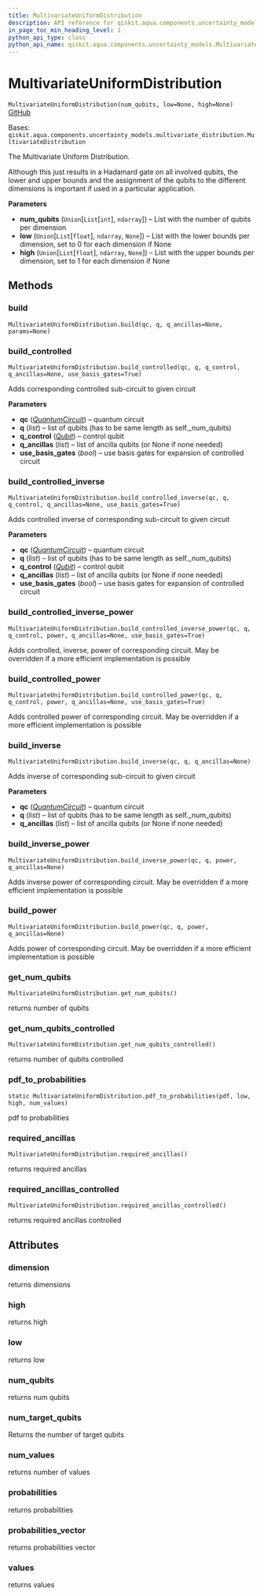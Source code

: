 ```yaml
---
title: MultivariateUniformDistribution
description: API reference for qiskit.aqua.components.uncertainty_models.MultivariateUniformDistribution
in_page_toc_min_heading_level: 1
python_api_type: class
python_api_name: qiskit.aqua.components.uncertainty_models.MultivariateUniformDistribution
---
```


# MultivariateUniformDistribution

<span id="qiskit.aqua.components.uncertainty_models.MultivariateUniformDistribution" />

`MultivariateUniformDistribution(num_qubits, low=None, high=None)` [GitHub](https://github.com/qiskit-community/qiskit-aqua/tree/stable/0.9/qiskit/aqua/components/uncertainty_models/multivariate_uniform_distribution.py "view source code")

Bases: `qiskit.aqua.components.uncertainty_models.multivariate_distribution.MultivariateDistribution`

The Multivariate Uniform Distribution.

Although this just results in a Hadamard gate on all involved qubits, the lower and upper bounds and the assignment of the qubits to the different dimensions is important if used in a particular application.

**Parameters**

*   **num\_qubits** (`Union`\[`List`\[`int`], `ndarray`]) – List with the number of qubits per dimension
*   **low** (`Union`\[`List`\[`float`], `ndarray`, `None`]) – List with the lower bounds per dimension, set to 0 for each dimension if None
*   **high** (`Union`\[`List`\[`float`], `ndarray`, `None`]) – List with the upper bounds per dimension, set to 1 for each dimension if None

## Methods

### build

<span id="qiskit.aqua.components.uncertainty_models.MultivariateUniformDistribution.build" />

`MultivariateUniformDistribution.build(qc, q, q_ancillas=None, params=None)`

### build\_controlled

<span id="qiskit.aqua.components.uncertainty_models.MultivariateUniformDistribution.build_controlled" />

`MultivariateUniformDistribution.build_controlled(qc, q, q_control, q_ancillas=None, use_basis_gates=True)`

Adds corresponding controlled sub-circuit to given circuit

**Parameters**

*   **qc** ([*QuantumCircuit*](qiskit.circuit.QuantumCircuit "qiskit.circuit.QuantumCircuit")) – quantum circuit
*   **q** (*list*) – list of qubits (has to be same length as self.\_num\_qubits)
*   **q\_control** ([*Qubit*](qiskit.circuit.Qubit "qiskit.circuit.Qubit")) – control qubit
*   **q\_ancillas** (*list*) – list of ancilla qubits (or None if none needed)
*   **use\_basis\_gates** (*bool*) – use basis gates for expansion of controlled circuit

### build\_controlled\_inverse

<span id="qiskit.aqua.components.uncertainty_models.MultivariateUniformDistribution.build_controlled_inverse" />

`MultivariateUniformDistribution.build_controlled_inverse(qc, q, q_control, q_ancillas=None, use_basis_gates=True)`

Adds controlled inverse of corresponding sub-circuit to given circuit

**Parameters**

*   **qc** ([*QuantumCircuit*](qiskit.circuit.QuantumCircuit "qiskit.circuit.QuantumCircuit")) – quantum circuit
*   **q** (*list*) – list of qubits (has to be same length as self.\_num\_qubits)
*   **q\_control** ([*Qubit*](qiskit.circuit.Qubit "qiskit.circuit.Qubit")) – control qubit
*   **q\_ancillas** (*list*) – list of ancilla qubits (or None if none needed)
*   **use\_basis\_gates** (*bool*) – use basis gates for expansion of controlled circuit

### build\_controlled\_inverse\_power

<span id="qiskit.aqua.components.uncertainty_models.MultivariateUniformDistribution.build_controlled_inverse_power" />

`MultivariateUniformDistribution.build_controlled_inverse_power(qc, q, q_control, power, q_ancillas=None, use_basis_gates=True)`

Adds controlled, inverse, power of corresponding circuit. May be overridden if a more efficient implementation is possible

### build\_controlled\_power

<span id="qiskit.aqua.components.uncertainty_models.MultivariateUniformDistribution.build_controlled_power" />

`MultivariateUniformDistribution.build_controlled_power(qc, q, q_control, power, q_ancillas=None, use_basis_gates=True)`

Adds controlled power of corresponding circuit. May be overridden if a more efficient implementation is possible

### build\_inverse

<span id="qiskit.aqua.components.uncertainty_models.MultivariateUniformDistribution.build_inverse" />

`MultivariateUniformDistribution.build_inverse(qc, q, q_ancillas=None)`

Adds inverse of corresponding sub-circuit to given circuit

**Parameters**

*   **qc** ([*QuantumCircuit*](qiskit.circuit.QuantumCircuit "qiskit.circuit.QuantumCircuit")) – quantum circuit
*   **q** (*list*) – list of qubits (has to be same length as self.\_num\_qubits)
*   **q\_ancillas** (*list*) – list of ancilla qubits (or None if none needed)

### build\_inverse\_power

<span id="qiskit.aqua.components.uncertainty_models.MultivariateUniformDistribution.build_inverse_power" />

`MultivariateUniformDistribution.build_inverse_power(qc, q, power, q_ancillas=None)`

Adds inverse power of corresponding circuit. May be overridden if a more efficient implementation is possible

### build\_power

<span id="qiskit.aqua.components.uncertainty_models.MultivariateUniformDistribution.build_power" />

`MultivariateUniformDistribution.build_power(qc, q, power, q_ancillas=None)`

Adds power of corresponding circuit. May be overridden if a more efficient implementation is possible

### get\_num\_qubits

<span id="qiskit.aqua.components.uncertainty_models.MultivariateUniformDistribution.get_num_qubits" />

`MultivariateUniformDistribution.get_num_qubits()`

returns number of qubits

### get\_num\_qubits\_controlled

<span id="qiskit.aqua.components.uncertainty_models.MultivariateUniformDistribution.get_num_qubits_controlled" />

`MultivariateUniformDistribution.get_num_qubits_controlled()`

returns number of qubits controlled

### pdf\_to\_probabilities

<span id="qiskit.aqua.components.uncertainty_models.MultivariateUniformDistribution.pdf_to_probabilities" />

`static MultivariateUniformDistribution.pdf_to_probabilities(pdf, low, high, num_values)`

pdf to probabilities

### required\_ancillas

<span id="qiskit.aqua.components.uncertainty_models.MultivariateUniformDistribution.required_ancillas" />

`MultivariateUniformDistribution.required_ancillas()`

returns required ancillas

### required\_ancillas\_controlled

<span id="qiskit.aqua.components.uncertainty_models.MultivariateUniformDistribution.required_ancillas_controlled" />

`MultivariateUniformDistribution.required_ancillas_controlled()`

returns required ancillas controlled

## Attributes

<span id="qiskit.aqua.components.uncertainty_models.MultivariateUniformDistribution.dimension" />

### dimension

returns dimensions

<span id="qiskit.aqua.components.uncertainty_models.MultivariateUniformDistribution.high" />

### high

returns high

<span id="qiskit.aqua.components.uncertainty_models.MultivariateUniformDistribution.low" />

### low

returns low

<span id="qiskit.aqua.components.uncertainty_models.MultivariateUniformDistribution.num_qubits" />

### num\_qubits

returns num qubits

<span id="qiskit.aqua.components.uncertainty_models.MultivariateUniformDistribution.num_target_qubits" />

### num\_target\_qubits

Returns the number of target qubits

<span id="qiskit.aqua.components.uncertainty_models.MultivariateUniformDistribution.num_values" />

### num\_values

returns number of values

<span id="qiskit.aqua.components.uncertainty_models.MultivariateUniformDistribution.probabilities" />

### probabilities

returns probabilities

<span id="qiskit.aqua.components.uncertainty_models.MultivariateUniformDistribution.probabilities_vector" />

### probabilities\_vector

returns probabilities vector

<span id="qiskit.aqua.components.uncertainty_models.MultivariateUniformDistribution.values" />

### values

returns values

